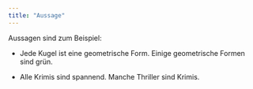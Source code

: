 ```yaml
---
title: "Aussage"
---
```


Aussagen sind zum Beispiel:

- Jede Kugel ist eine geometrische Form. Einige geometrische Formen sind grün.

- Alle Krimis sind spannend. Manche Thriller sind Krimis. 